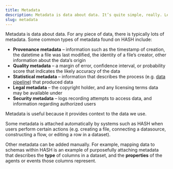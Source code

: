 ```yaml
---
title: Metadata
description: Metadata is data about data. It’s quite simple, really. Learn more about how it’s used within.
slug: metadata
---
```


Metadata is data about data. For any piece of data, there is typically lots of metadata. Some common types of metadata found on HASH include:

*   **Provenance metadata** – information such as the timestamp of creation, the datetime a file was last modified, the identity of a file’s creator, other information about the data’s origin
*   **Quality metadata** – a margin of error, confidence interval, or probability score that indicates the likely accuracy of the data
*   **Statistical metadata** – information that describes the process (e.g. [data pipeline](https://hash.ai/glossary/data-pipelines)) that produced data
*   **Legal metadata** – the copyright holder, and any licensing terms data may be available under
*   **Security metadata** – logs recording attempts to access data, and information regarding authorized users

Metadata is useful because it provides context to the data we use.

Some metadata is attached automatically by systems such as HASH when users perform certain actions (e.g. creating a file, connecting a datasource, constructing a flow, or editing a row in a dataset).

Other metadata can be added manually. For example, mapping data to schemas within HASH is an example of purposefully attaching metadata that describes the **type** of columns in a dataset, and the **properties** of the agents or events those columns represent.
